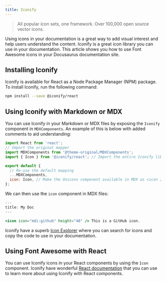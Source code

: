 ```yaml
---
title: Iconify
---
```



> All popular icon sets, one framework. Over 100,000 open source vector icons.

Using icons in your documentation is a great way to add visual interest and help users understand the content. Iconify is a great icon library you can use in your documentation. This article shows you how to use Font Awesome icons in your Docusaurus documentation site.

<Swizzling />

## Installing Iconify

Iconify is available for React as a Node Package Manager (NPM) package. To install Iconify, run the following command:

```bash npm2yarn
npm install --save @iconify/react
```

## Using Iconify with Markdown or MDX

You can use Iconify in your Markdown or MDX files by exposing the `Iconify` component in `MDXComponents`. An example of this is below with added comments to aid understanding:

```jsx title="src/theme/MDXComponents.js"
import React from 'react';
// Import the original mapper
import MDXComponents from '@theme-original/MDXComponents';
import { Icon } from '@iconify/react'; // Import the entire Iconify library.

export default {
  // Re-use the default mapping
  ...MDXComponents,
  icon: Icon, // Make the Unicons component available in MDX as <icon />.
};
```

We can then use the `icon` component in MDX files:

```jsx title="docs/my-doc.mdx"
---
title: My Doc
---

<icon icon="mdi:github" height="48" /> This is a GitHub icon.
```

Iconify have a superb [Icon Explorer](https://icon-sets.iconify.design/) where you can search for icons and copy the code to use in your documentation.

## Using Font Awesome with React

You can use Iconify icons in your React components by using the `Icon` component. Iconify have wonderful [React documentation](https://docs.iconify.design/icon-components/react/) that you can use to learn more about using Iconify with React components.
